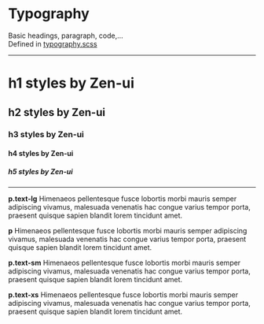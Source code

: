 
<Meta title="Guides/Typography" />

# Typography

Basic headings, paragraph, code,...<br />
Defined in [typography.scss](https://github.com/reciprocity/zen-ui/blob/main/src/scss/typography.scss)

---

<div class="zen-app-styles">
  <text-with-details>
    <h1>h1 styles by Zen-ui</h1>
  </text-with-details>
  <text-with-details>
    <h2>h2 styles by Zen-ui</h2>
  </text-with-details>
  <text-with-details>
    <h3>h3 styles by Zen-ui</h3>
  </text-with-details>
  <text-with-details>
    <h4>h4 styles by Zen-ui</h4>
  </text-with-details>
  <text-with-details>
    <h5>h5 styles by Zen-ui</h5>
  </text-with-details>
  <hr />
  <text-with-details>
    <p style={{ maxWidth: 600 }} class="text-lg">
      <b>p.text-lg</b> Himenaeos pellentesque fusce lobortis morbi mauris semper adipiscing vivamus, malesuada venenatis
      hac congue varius tempor porta, praesent quisque sapien blandit lorem tincidunt amet.
    </p>
  </text-with-details>
  <text-with-details>
    <p style={{ maxWidth: 600 }}>
      <b>p</b> Himenaeos pellentesque fusce lobortis morbi mauris semper adipiscing vivamus, malesuada venenatis hac
      congue varius tempor porta, praesent quisque sapien blandit lorem tincidunt amet.
    </p>
  </text-with-details>
  <text-with-details>
    <p style={{ maxWidth: 600 }} class="text-sm">
      <b>p.text-sm</b> Himenaeos pellentesque fusce lobortis morbi mauris semper adipiscing vivamus, malesuada venenatis
      hac congue varius tempor porta, praesent quisque sapien blandit lorem tincidunt amet.
    </p>
  </text-with-details>
  <text-with-details>
    <p style={{ maxWidth: 600 }} class="text-xs">
      <b>p.text-xs</b> Himenaeos pellentesque fusce lobortis morbi mauris semper adipiscing vivamus, malesuada venenatis
      hac congue varius tempor porta, praesent quisque sapien blandit lorem tincidunt amet.
    </p>
  </text-with-details>
</div>
